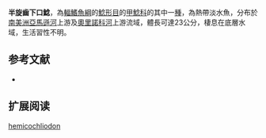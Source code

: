 {{Speciesbox
| name = 半旋齒下口鯰
| image = 
| image_width = 250px
| image_caption = 
| status = NE
| status_system = IUCN3.1
| genus = Hypostomus
| species = hemicochliodon 
| authority = [[Armbruster|Armbruster]], 2003
| synonyms = 
}}

'''半旋齒下口鯰'''，為[[輻鰭魚綱|輻鰭魚綱]]的[[鯰形目|鯰形目]]的[[甲鯰科|甲鯰科]]的其中一[[種|種]]，為熱帶淡水魚，分布於[[南美洲|南美洲]][[亞馬遜河|亞馬遜河]]上游及[[奧里諾科河|奧里諾科河]]上游流域，體長可達23公分，棲息在底層水域，生活習性不明。

==参考文献==
*{{FishBase_species|genus=Hypostomus|species=hemicochliodon |year=2014|month=12}}

== 扩展阅读 ==
{{refbegin}}
{{wikispecies-inline|Hypostomus hemicochliodon |半旋齒下口鯰}}
{{refend}}
{{Taxonbar|from=Q5545678}}

[[Category:下口鯰屬|hemicochliodon]]